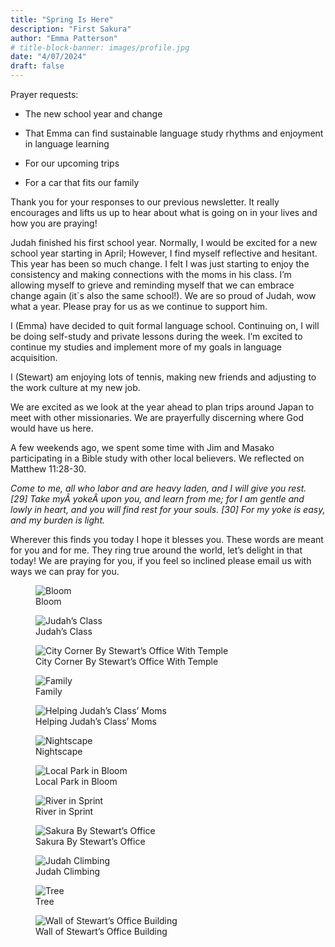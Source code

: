 ```yaml
---
title: "Spring Is Here"
description: "First Sakura"
author: "Emma Patterson"
# title-block-banner: images/profile.jpg
date: "4/07/2024"
draft: false
---
```


Prayer requests: 

- The new school year and change 

- That Emma can find sustainable language study rhythms and enjoyment in language learning 

- For our upcoming trips 

- For a car that fits our family

Thank you for your responses to our previous newsletter. It really encourages and lifts us up to hear about what is going on in your lives and how you are praying!

Judah finished his first school year. Normally, I would be excited for a new school year starting in April; However, I find myself reflective and hesitant. This year has been so much change. I felt I was just starting to enjoy the consistency and making connections with the moms in his class. I'm allowing myself to grieve and reminding myself that we can embrace change again (it`s also the same school!). We are so proud of Judah, wow what a year. Please pray for us as we continue to support him.

I (Emma) have decided to quit formal language school. Continuing on, I will be doing self-study and private lessons during the week. I'm excited to continue my studies and implement more of my goals in language acquisition.

I (Stewart) am enjoying lots of tennis, making new friends and adjusting to the work culture at my new job.

We are excited as we look at the year ahead to plan trips around Japan to meet with other missionaries. We are prayerfully discerning where God would have us here.

A few weekends ago, we spent some time with Jim and Masako participating in a Bible study with other local believers. We reflected on Matthew 11:28-30.

::: {.callout-note appearance="minimal"}
*Come to me, all who labor and are heavy laden, and I will give you rest. \[29\] Take myÂ yokeÂ upon you, and learn from me; for I am gentle and lowly in heart, and you will find rest for your souls. \[30\] For my yoke is easy, and my burden is light.*
:::

Wherever this finds you today I hope it blesses you. These words are meant for you and for me. They ring true around the world, let's delight in that today! We are praying for you, if you feel so inclined please email us with ways we can pray for you.

![Bloom](images/bloom.jpg)

![Judah's Class](images/class.jpg)

![City Corner By Stewart's Office With Temple](images/corner.jpg)

![Family](images/fam.jpg)

![Helping Judah's Class' Moms](images/moms.jpg)

![Nightscape](images/night.jpg)

![Local Park in Bloom](images/park.jpg)

![River in Sprint](images/river.jpg)

![Sakura By Stewart's Office](images/sakura.jpg)

![Judah Climbing](images/tree.jpg)

![Tree](images/tree2.jpg)

![Wall of Stewart's Office Building](images/wall.jpg)

